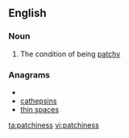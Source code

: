 ==English==

===Noun===
{{en-noun|-}}

# The condition of being [[patchy]]

===Anagrams===
* {{alphagram|acehinpsst}}
* [[cathepsins#English|cathepsins]]
* [[thin spaces#English|thin spaces]]

[[ta:patchiness]]
[[vi:patchiness]]